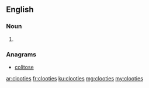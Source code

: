 ==English==

===Noun===
{{head|en|plural}}

# {{plural of|clootie|lang=en|nocat=1}}

===Anagrams===
* [[colitose#English|colitose]]

[[ar:clooties]]
[[fr:clooties]]
[[ku:clooties]]
[[mg:clooties]]
[[my:clooties]]